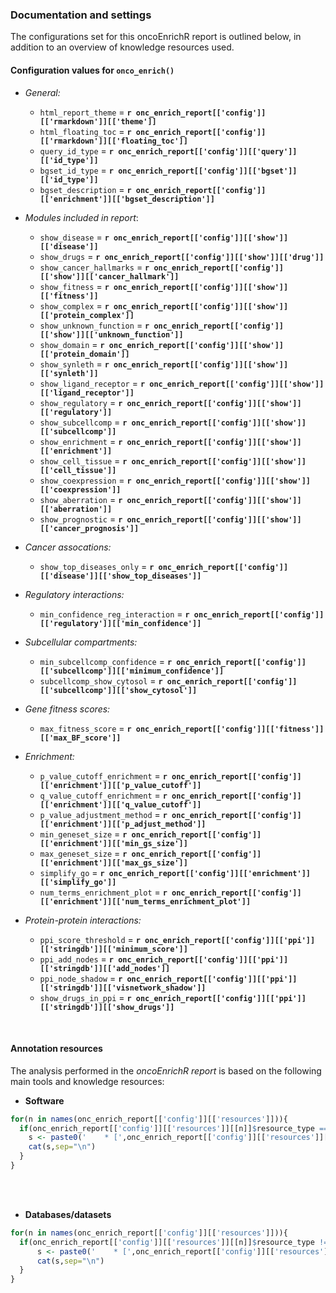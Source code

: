 ### Documentation and settings

The configurations set for this oncoEnrichR report is outlined below, in addition to an overview of knowledge resources used. 

#### Configuration values for `onco_enrich()` 

* <i>General:</i>
  * `html_report_theme` = __`r onc_enrich_report[['config']][['rmarkdown']][['theme']]`__
  * `html_floating_toc` = __`r onc_enrich_report[['config']][['rmarkdown']][['floating_toc']]`__
  * `query_id_type` = __`r onc_enrich_report[['config']][['query']][['id_type']]`__
  * `bgset_id_type` = __`r onc_enrich_report[['config']][['bgset']][['id_type']]`__
  * `bgset_description` = __`r onc_enrich_report[['config']][['enrichment']][['bgset_description']]`__

* <i>Modules included in report</i>:

  * `show_disease` = __`r onc_enrich_report[['config']][['show']][['disease']]`__
  * `show_drugs` = __`r onc_enrich_report[['config']][['show']][['drug']]`__
  * `show_cancer_hallmarks` = __`r onc_enrich_report[['config']][['show']][['cancer_hallmark']]`__
  * `show_fitness` = __`r onc_enrich_report[['config']][['show']][['fitness']]`__
  * `show_complex` = __`r onc_enrich_report[['config']][['show']][['protein_complex']]`__
  * `show_unknown_function` = __`r onc_enrich_report[['config']][['show']][['unknown_function']]`__
  * `show_domain` = __`r onc_enrich_report[['config']][['show']][['protein_domain']]`__
  * `show_synleth` = __`r onc_enrich_report[['config']][['show']][['synleth']]`__
  * `show_ligand_receptor` = __`r onc_enrich_report[['config']][['show']][['ligand_receptor']]`__
  * `show_regulatory` = __`r onc_enrich_report[['config']][['show']][['regulatory']]`__
  * `show_subcellcomp` = __`r onc_enrich_report[['config']][['show']][['subcellcomp']]`__
  * `show_enrichment` = __`r onc_enrich_report[['config']][['show']][['enrichment']]`__
  * `show_cell_tissue` = __`r onc_enrich_report[['config']][['show']][['cell_tissue']]`__
  * `show_coexpression` = __`r onc_enrich_report[['config']][['show']][['coexpression']]`__
  * `show_aberration` = __`r onc_enrich_report[['config']][['show']][['aberration']]`__
  * `show_prognostic` = __`r onc_enrich_report[['config']][['show']][['cancer_prognosis']]`__

* <i>Cancer assocations:</i>
  * `show_top_diseases_only` = __`r onc_enrich_report[['config']][['disease']][['show_top_diseases']]`__

* <i>Regulatory interactions:</i>
  * `min_confidence_reg_interaction` = __`r onc_enrich_report[['config']][['regulatory']][['min_confidence']]`__

* <i>Subcellular compartments:</i>
  * `min_subcellcomp_confidence` = __`r onc_enrich_report[['config']][['subcellcomp']][['minimum_confidence']]`__
  * `subcellcomp_show_cytosol` = __`r onc_enrich_report[['config']][['subcellcomp']][['show_cytosol']]`__

* <i>Gene fitness scores:</i>
  * `max_fitness_score` = __`r onc_enrich_report[['config']][['fitness']][['max_BF_score']]`__

* <i>Enrichment:</i>
  * `p_value_cutoff_enrichment` = __`r onc_enrich_report[['config']][['enrichment']][['p_value_cutoff']]`__
  * `q_value_cutoff_enrichment` = __`r onc_enrich_report[['config']][['enrichment']][['q_value_cutoff']]`__
  * `p_value_adjustment_method` = __`r onc_enrich_report[['config']][['enrichment']][['p_adjust_method']]`__
  * `min_geneset_size` = __`r onc_enrich_report[['config']][['enrichment']][['min_gs_size']]`__
  * `max_geneset_size` = __`r onc_enrich_report[['config']][['enrichment']][['max_gs_size']]`__
  * `simplify_go` = __`r onc_enrich_report[['config']][['enrichment']][['simplify_go']]`__
  * `num_terms_enrichment_plot` = __`r onc_enrich_report[['config']][['enrichment']][['num_terms_enrichment_plot']]`__

* <i>Protein-protein interactions:</i>
  * `ppi_score_threshold` = __`r onc_enrich_report[['config']][['ppi']][['stringdb']][['minimum_score']]`__
  * `ppi_add_nodes` = __`r onc_enrich_report[['config']][['ppi']][['stringdb']][['add_nodes']]`__
  * `ppi_node_shadow` = __`r onc_enrich_report[['config']][['ppi']][['stringdb']][['visnetwork_shadow']]`__
  * `show_drugs_in_ppi` = __`r onc_enrich_report[['config']][['ppi']][['stringdb']][['show_drugs']]`__

<br>

#### Annotation resources

The analysis performed in the _oncoEnrichR report_ is based on the following main tools and knowledge resources:

* __Software__ 
```r
for(n in names(onc_enrich_report[['config']][['resources']])){
  if(onc_enrich_report[['config']][['resources']][[n]]$resource_type == 'software'){
    s <- paste0('    * [',onc_enrich_report[['config']][['resources']][[n]]$name,'](',onc_enrich_report[['config']][['resources']][[n]]$url,') - ',onc_enrich_report[['config']][['resources']][[n]]$description, ' (',onc_enrich_report[['config']][['resources']][[n]]$version,')')
    cat(s,sep="\n")
  }
}

```
<br><br>

* __Databases/datasets__ 
```r
for(n in names(onc_enrich_report[['config']][['resources']])){
  if(onc_enrich_report[['config']][['resources']][[n]]$resource_type != 'software'){
      s <- paste0('    * [',onc_enrich_report[['config']][['resources']][[n]]$name,'](',onc_enrich_report[['config']][['resources']][[n]]$url,') - ',onc_enrich_report[['config']][['resources']][[n]]$description, ' (',onc_enrich_report[['config']][['resources']][[n]]$version,')')
      cat(s,sep="\n")
  }
}

```
